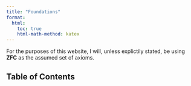 ```yaml
---
title: "Foundations"
format:
  html:
    toc: true
    html-math-method: katex
---
```


For the purposes of this website, I will, unless explictily stated, be using $\textbf{ZFC}$ as the assumed set of axioms.

## Table of Contents

